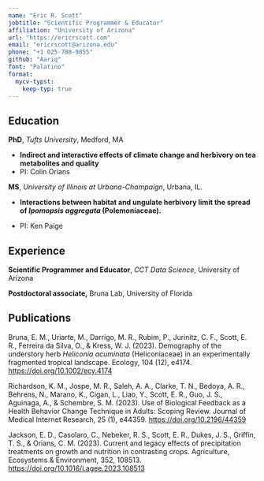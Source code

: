 ```yaml
---
name: "Eric R. Scott"
jobtitle: "Scientific Programmer & Educator"
affiliation: "University of Arizona"
url: "https://ericrscott.com"
email: "ericrscott@arizona.edu"
phone: "+1 025-788-9855"
github: "Aariq"
font: "Palatino"
format:
  mycv-typst:
    keep-typ: true
---
```


## Education

<!--# TODO instead of daterange=value, just take the first line of the div and use it for the left column putting everything else in the right column-->

::: {.cv-date-entry daterange="2014–2020"}
**PhD**, *Tufts University*, Medford, MA

-   **Indirect and interactive effects of climate change and herbivory on tea metabolites and quality**
-   PI: Colin Orians
:::

::: {.cv-date-entry daterange="2007–2010"}
**MS**, *University of Illinois at Urbana-Champaign*, Urbana, IL.

-   **Interactions between habitat and ungulate herbivory limit the spread of *Ipomopsis aggregata* (Polemoniaceae).**

-   PI: Ken Paige
:::

## Experience

::: {.cv-date-entry daterange="2022–Present"}
**Scientific Programmer and Educator**, *CCT Data Science*, University of Arizona
:::

::: {.cv-date-entry daterange="2020–2022"}
**Postdoctoral associate,** Bruna Lab, University of Florida
:::

## Publications

<!--# The .publications div just does a simple indenting of all lines except the first.  The optional `boldauth` key simply puts an author name (or really any string) in bold in all entries -->

::: {.publications boldauth="Scott, E. R."}
Bruna, E. M., Uriarte, M., Darrigo, M. R., Rubim, P., Jurinitz, C. F., Scott, E. R., Ferreira da Silva, O., & Kress, W. J.
(2023).
Demography of the understory herb *Heliconia acuminata* (Heliconiaceae) in an experimentally fragmented tropical landscape.
Ecology, 104 (12), e4174.
<https://doi.org/10.1002/ecy.4174>

Richardson, K. M., Jospe, M. R., Saleh, A. A., Clarke, T. N., Bedoya, A. R., Behrens, N., Marano, K., Cigan, L., Liao, Y., Scott, E. R., Guo, J. S., Aguinaga, A., & Schembre, S. M.
(2023).
Use of Biological Feedback as a Health Behavior Change Technique in Adults: Scoping Review.
Journal of Medical Internet Research, 25 (1), e44359.
<https://doi.org/10.2196/44359>

Jackson, E. D., Casolaro, C., Nebeker, R. S., Scott, E. R., Dukes, J. S., Griffin, T. S., & Orians, C. M.
(2023).
Current and legacy effects of precipitation treatments on growth and nutrition in contrasting crops.
Agriculture, Ecosystems & Environment, 352, 108513.
<https://doi.org/10.1016/j.agee.2023.108513>
:::
